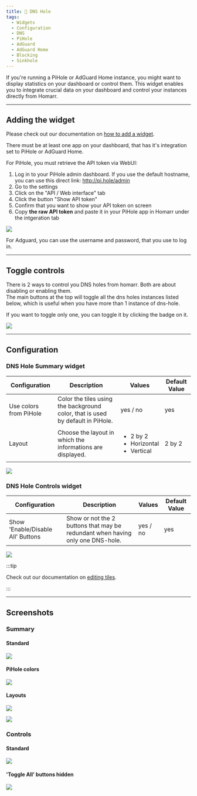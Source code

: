 ```yaml
---
title: 🧿 DNS Hole
tags:
  - Widgets
  - Configuration
  - DNS
  - PiHole
  - AdGuard
  - AdGuard Home
  - Blocking
  - Sinkhole
---
```


If you're running a PiHole or AdGuard Home instance, you might want to display statistics on your dashboard or control them.
This widget enables you to integrate crucial data on your dashboard and control your instances directly from Homarr.

---

## Adding the widget
Please check out our documentation on [how to add a widget](/docs/getting-started/introduction/after-the-installation#adding-widgets).

There must be at least one app on your dashboard, that has it's integration set to PiHole or AdGuard Home.

For PiHole, you must retrieve the API token via WebUI:
1. Log in to your PiHole admin dashboard. If you use the default hostname, you can use this direct link: http://pi.hole/admin
2. Go to the settings
3. Click on the "API / Web interface" tab
4. Click the button "Show API token"
5. Confirm that you want to show your API token on screen
6. Copy **the raw API token** and paste it in your PiHole app in Homarr under the intgeration tab

![](./get-api-token.webp)

For Adguard, you can use the username and password, that you use to log in.

---

## Toggle controls
There is 2 ways to control you DNS holes from homarr. Both are about disabling or enabling them. <br/>
The main buttons at the top will toggle all the dns holes instances listed below, which is useful when you have more than 1 instance of dns-hole.

If you want to toggle only one, you can toggle it by clicking the badge on it.

![](./controls-widget-badge-highlight.webp)

---

## Configuration

### DNS Hole Summary widget

| Configuration         | Description | Values | Default Value |
| --------------------- | ----------- | ------ | ------------- |
| Use colors from PiHole | Color the tiles using the background color, that is used by default in PiHole. | yes / no | yes |
| Layout | Choose the layout in which the informations are displayed. | <ul><li>2 by 2</li><li>Horizontal</li><li>Vertical</li></ul> | 2 by 2 |

![](./summary-widget-configuration.webp)

### DNS Hole Controls widget

| Configuration         | Description | Values | Default Value |
| --------------------- | ----------- | ------ | ------------- |
| Show 'Enable/Disable All' Buttons | Show or not the 2 buttons that may be redundant when having only one DNS-hole. | yes / no | yes |

![](./controls-widget-configuration.webp)

:::tip

Check out our documentation on [editing tiles](/docs/getting-started/introduction/after-the-installation#organizing-and-re-arranging-your-dashboard).

:::

---

## Screenshots

### Summary
#### Standard
![](./summary-widget.webp)
#### PiHole colors
![](./summary-widget-colored.webp)
#### Layouts
![](./summary-widget-horizontal.webp)

![](./summary-widget-vertical.webp)
### Controls
#### Standard
![](./controls-widget.webp)
#### 'Toggle All' buttons hidden
![](./controls-widget-buttonless.webp)
